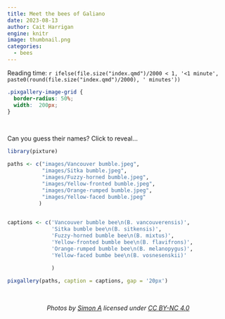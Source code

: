 ```yaml
---
title: Meet the bees of Galiano
date: 2023-08-13
author: Cait Harrigan
engine: knitr
image: thumbnail.png
categories:
  - bees
---
```


Reading time: `r ifelse(file.size("index.qmd")/2000 < 1, '<1 minute', paste0(round(file.size("index.qmd")/2000), ' minutes'))`

```css
.pixgallery-image-grid {
  border-radius: 50%;
  width:  200px;
}
```

<br>

Can you guess their names? Click to reveal...

```r
library(pixture)

paths <- c("images/Vancouver bumble.jpeg",
           "images/Sitka bumble.jpeg",
           "images/Fuzzy-horned bumble.jpeg",
           "images/Yellow-fronted bumble.jpeg",
           "images/Orange-rumped bumble.jpeg",
           "images/Yellow-faced bumble.jpeg"
          )
           

captions <- c('Vancouver bumble bee\n(B. vancouverensis)',
              'Sitka bumble bee\n(B. sitkensis)',
              'Fuzzy-horned bumble bee\n(B. mixtus)',
              'Yellow-fronted bumble bee\n(B. flavifrons)',
              'Orange-rumped bumble bee\n(B. melanopygus)',
              'Yellow-faced bumbe bee\n(B. vosnesenskii)'
              
              )

pixgallery(paths, caption = captions, gap = '20px')

```

<br>

<center>*Photos by [Simon A](https://inaturalist.ca/people/37277) licensed under [CC BY-NC 4.0](https://creativecommons.org/licenses/by-nc/4.0/)*</center>
